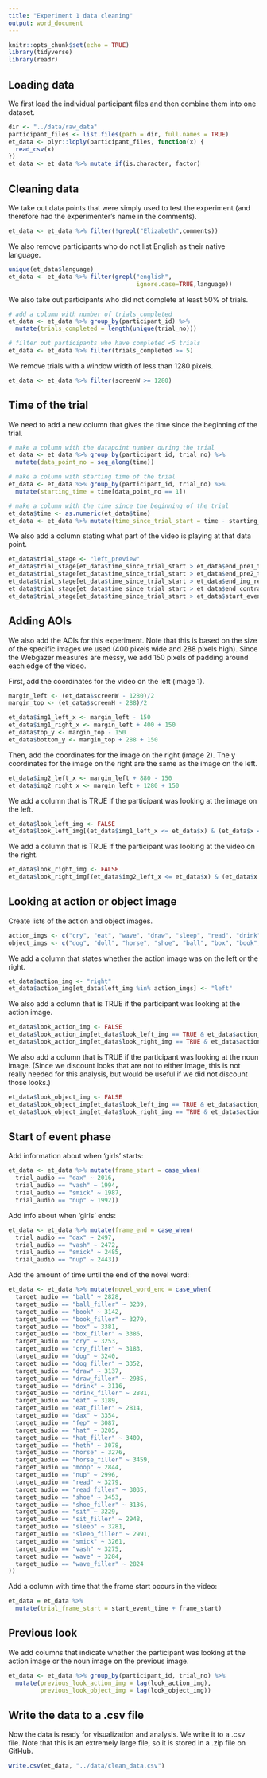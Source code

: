 ```yaml
---
title: "Experiment 1 data cleaning"
output: word_document
---
```


```r
knitr::opts_chunk$set(echo = TRUE)
library(tidyverse)
library(readr)
```

## Loading data

We first load the individual participant files and then combine them into one dataset.
```r
dir <- "../data/raw_data"
participant_files <- list.files(path = dir, full.names = TRUE)
et_data <- plyr::ldply(participant_files, function(x) {
  read_csv(x)
})
et_data <- et_data %>% mutate_if(is.character, factor)
```

## Cleaning data

We take out data points that were simply used to test the experiment (and therefore had the experimenter's name in the comments).
```r
et_data <- et_data %>% filter(!grepl("Elizabeth",comments))
```

We also remove participants who do not list English as their native language.
```r
unique(et_data$language)
et_data <- et_data %>% filter(grepl("english", 
                                    ignore.case=TRUE,language))
```

We also take out participants who did not complete at least 50% of trials.
```r
# add a column with number of trials completed
et_data <- et_data %>% group_by(participant_id) %>% 
  mutate(trials_completed = length(unique(trial_no)))

# filter out participants who have completed <5 trials
et_data <- et_data %>% filter(trials_completed >= 5)
```

We remove trials with a window width of less than 1280 pixels.
```r
et_data <- et_data %>% filter(screenW >= 1280)
```


## Time of the trial

We need to add a new column that gives the time since the beginning of the trial.
```r
# make a column with the datapoint number during the trial
et_data <- et_data %>% group_by(participant_id, trial_no) %>%
  mutate(data_point_no = seq_along(time))

# make a column with starting time of the trial
et_data <- et_data %>% group_by(participant_id, trial_no) %>%
  mutate(starting_time = time[data_point_no == 1])

# make a column with the time since the beginning of the trial
et_data$time <- as.numeric(et_data$time)
et_data <- et_data %>% mutate(time_since_trial_start = time - starting_time)
```


We also add a column stating what part of the video is playing at that data point.
```r
et_data$trial_stage <- "left_preview"
et_data$trial_stage[et_data$time_since_trial_start > et_data$end_pre1_time] <- "right_preview"
et_data$trial_stage[et_data$time_since_trial_start > et_data$end_pre2_time] <- "img_reset"
et_data$trial_stage[et_data$time_since_trial_start > et_data$end_img_reset_time] <- "contrast"
et_data$trial_stage[et_data$time_since_trial_start > et_data$end_contrast_time] <- "img_reset_event"
et_data$trial_stage[et_data$time_since_trial_start > et_data$start_event_time] <- "event"
```


## Adding AOIs

We also add the AOIs for this experiment. Note that this is based on the size of the specific images we used (400 pixels wide and 288 pixels high). Since the Webgazer measures are messy, we add 150 pixels of padding around each edge of the video.

First, add the coordinates for the video on the left (image 1).
```r
margin_left <- (et_data$screenW - 1280)/2
margin_top <- (et_data$screenH - 288)/2

et_data$img1_left_x <- margin_left - 150
et_data$img1_right_x <- margin_left + 400 + 150
et_data$top_y <- margin_top - 150
et_data$bottom_y <- margin_top + 288 + 150
```

Then, add the coordinates for the image on the right (image 2). The y coordinates for the image on the right are the same as the image on the left.
```r
et_data$img2_left_x <- margin_left + 880 - 150
et_data$img2_right_x <- margin_left + 1280 + 150
```

We add a column that is TRUE if the participant was looking at the image on the left.
```r
et_data$look_left_img <- FALSE
et_data$look_left_img[(et_data$img1_left_x <= et_data$x) & (et_data$x <= et_data$img1_right_x) & (et_data$top_y <= et_data$y) & (et_data$y <= et_data$bottom_y)] <- TRUE
```

We add a column that is TRUE if the participant was looking at the video on the right.
```r
et_data$look_right_img <- FALSE
et_data$look_right_img[(et_data$img2_left_x <= et_data$x) & (et_data$x <= et_data$img2_right_x) & (et_data$top_y <= et_data$y) & (et_data$y <= et_data$bottom_y)] <- TRUE
```


## Looking at action or object image

Create lists of the action and object images.
```r
action_imgs <- c("cry", "eat", "wave", "draw", "sleep", "read", "drink", "sit", "dax_verb", "nup_verb", "smick_verb", "vash_verb", "fep_verb")
object_imgs <- c("dog", "doll", "horse", "shoe", "ball", "box", "book", "hat", "dax_noun", "nup_noun", "smick_noun", "vash_noun", "fep_noun")
```

We add a column that states whether the action image was on the left or the right.
```r
et_data$action_img <- "right"
et_data$action_img[et_data$left_img %in% action_imgs] <- "left"
```

We also add a column that is TRUE if the participant was looking at the action image.
```r
et_data$look_action_img <- FALSE
et_data$look_action_img[et_data$look_left_img == TRUE & et_data$action_img == "left"] <- TRUE
et_data$look_action_img[et_data$look_right_img == TRUE & et_data$action_img == "right"] <- TRUE
```

We also add a column that is TRUE if the participant was looking at the noun image. (Since we discount looks that are not to either image, this is not really needed for this analysis, but would be useful if we did not discount those looks.)
```r
et_data$look_object_img <- FALSE
et_data$look_object_img[et_data$look_left_img == TRUE & et_data$action_img == "right"] <- TRUE
et_data$look_object_img[et_data$look_right_img == TRUE & et_data$action_img == "left"] <- TRUE
```


## Start of event phase

Add information about when 'girls' starts:
```r
et_data <- et_data %>% mutate(frame_start = case_when(
  trial_audio == "dax" ~ 2016,
  trial_audio == "vash" ~ 1994,
  trial_audio == "smick" ~ 1987,
  trial_audio == "nup" ~ 1992))
```


Add info about when 'girls' ends:
```r
et_data <- et_data %>% mutate(frame_end = case_when(
  trial_audio == "dax" ~ 2497,
  trial_audio == "vash" ~ 2472,
  trial_audio == "smick" ~ 2485,
  trial_audio == "nup" ~ 2443))
```

Add the amount of time until the end of the novel word:
```r
et_data <- et_data %>% mutate(novel_word_end = case_when(
  target_audio == "ball" ~ 2828,
  target_audio == "ball_filler" ~ 3239,
  target_audio == "book" ~ 3142,
  target_audio == "book_filler" ~ 3279,
  target_audio == "box" ~ 3381,
  target_audio == "box_filler" ~ 3386,
  target_audio == "cry" ~ 3253,
  target_audio == "cry_filler" ~ 3183,
  target_audio == "dog" ~ 3240,
  target_audio == "dog_filler" ~ 3352,
  target_audio == "draw" ~ 3137,
  target_audio == "draw_filler" ~ 2935,
  target_audio == "drink" ~ 3116,
  target_audio == "drink_filler" ~ 2881,
  target_audio == "eat" ~ 3189,
  target_audio == "eat_filler" ~ 2814,
  target_audio == "dax" ~ 3354,
  target_audio == "fep" ~ 3087,
  target_audio == "hat" ~ 3205,
  target_audio == "hat_filler" ~ 3409,
  target_audio == "heth" ~ 3078,
  target_audio == "horse" ~ 3276,
  target_audio == "horse_filler" ~ 3459,
  target_audio == "moop" ~ 2844,
  target_audio == "nup" ~ 2996,
  target_audio == "read" ~ 3279,
  target_audio == "read_filler" ~ 3035,
  target_audio == "shoe" ~ 3453,
  target_audio == "shoe_filler" ~ 3136,
  target_audio == "sit" ~ 3229,
  target_audio == "sit_filler" ~ 2948,
  target_audio == "sleep" ~ 3281,
  target_audio == "sleep_filler" ~ 2991,
  target_audio == "smick" ~ 3261,
  target_audio == "vash" ~ 3275,
  target_audio == "wave" ~ 3284,
  target_audio == "wave_filler" ~ 2824
))
```


Add a column with time that the frame start occurs in the video:
```r
et_data = et_data %>% 
  mutate(trial_frame_start = start_event_time + frame_start)
```


## Previous look

We add columns that indicate whether the participant was looking at the action image or the noun image on the previous image.
```r
et_data <- et_data %>% group_by(participant_id, trial_no) %>%
  mutate(previous_look_action_img = lag(look_action_img),
         previous_look_object_img = lag(look_object_img))
```


## Write the data to a .csv file

Now the data is ready for visualization and analysis. We write it to a .csv file. Note that this is an extremely large file, so it is stored in a .zip file on GitHub. 
```r
write.csv(et_data, "../data/clean_data.csv")
```

